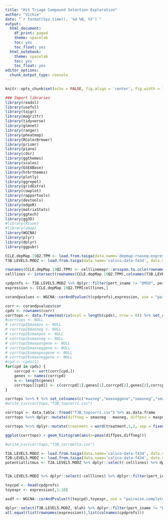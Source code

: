 ```yaml
---
title: "Hit Triage Compound Selection Exploration"
author: "Vickie"
date: "`r format(Sys.time(), '%d %B, %Y')`"
output:
  html_document:
    df_print: paged
    theme: spacelab
    toc: yes
    toc_float: yes
  html_notebook:
    theme: spacelab
    toc: yes
    toc_float: yes
editor_options:
  chunk_output_type: console
---
```

```r
knitr::opts_chunk$set(echo = FALSE, fig.align = 'center', fig.width = 10, fig.height = 7)
```

```r
### Import libraries
library(readxl)
library(useful)
library(taigr)
library(magrittr)
library(tidyverse)
library(glmnet)
library(ranger)
library(pheatmap)
library(RColorBrewer)
library(prismr)
library(piano)
library(cdsr)
library(ggthemes)
library(scales)
library(GSEABase)
library(hrbrthemes)
library(plotly)
library(ggrepel)
library(gridExtra)
library(cowplot)
library(rapportools)
library(devtools)
library(edgeR)
library(matrixStats)
library(ggtech)
library(gg3D)
#library(Rtsne)
#library(umap)
library(WGCNA)
library(plyr)
library(dplyr)
library(ggpubr)
```

```r
CCLE.depMap.19Q2.TPM <- load.from.taiga(data.name='depmap-rnaseq-expression-data-363a', data.version=16, data.file='CCLE_depMap_19Q2_TPM')
T3B.LEVEL5.MODZ <- load.from.taiga(data.name='calico-data-f434', data.version=5, data.file='T3B_LEVEL5_MODZ')
```

```r
rownames(CCLE.depMap.19Q2.TPM) <- celllinemapr::arxspan.to.ccle(rownames(CCLE.depMap.19Q2.TPM))
celllines <- intersect(rownames(CCLE.depMap.19Q2.TPM),colnames(T3B.LEVEL5.MODZ))

cpdprofs <- T3B.LEVEL5.MODZ %>% dplyr::filter(pert_iname != "DMSO", pert_type == "trt_cp") %>% dplyr::select(group_by,celllines) %>% column_to_rownames(var = "group_by")
expression <- CCLE.depMap.19Q2.TPM[celllines,]
```

```r
corandpvalues <- WGCNA::corAndPvalue(t(cpdprofs),expression, use = "pairwise.complete.obs")
```

```r
corr <- corandpvalues$cor
cpds <- rownames(corr)
corrtops <- data.frame(matrix(ncol = length(cpds), nrow = 8)) %>% set_colnames(cpds)
#corrtops <- NULL
# corrtop2$maxpos <- NULL
# corrtop2$maxneg <- NULL
# corrtop2$smaxpos <- NULL
# corrtop2$smaxneg <- NULL
# corrtop2$maxposgene <- NULL
# corrtop2$maxneggene <- NULL
# corrtop2$smaxposgene <- NULL
# corrtop2$smaxneggene <- NULL
#cpd <- cpds[1]
for(cpd in cpds) {
    corrcpd <- sort(corr[cpd,])
    genes <- names(corrcpd)
    n <- length(genes)
    corrtops[[cpd]] <- c(corrcpd[1],genes[1],corrcpd[2],genes[2],corrcpd[n-1],genes[n-1],corrcpd[n],genes[n])
}
```

```r
corrtops %<>% t %>% set_colnames(c("maxneg","maxneggene","smaxneg","smaxneggene","smaxpos","smaxposgene","maxpos","maxposgene")) %>% as.data.frame() %>% rownames_to_column(var = "treatment")
#write_csv(corrtops,"T3B_topcorrs.csv")
```

```r
corrtops <- data.table::fread("T3B_topcorrs.csv") %>% as.data.frame
corrtops %<>% dplyr::mutate(diffneg = smaxneg - maxneg, diffpos = maxpos - smaxpos)

corrtops %<>% dplyr::mutate(treatment = word(treatment,1,2, sep = fixed(":")))

ggplot(corrtops) + geom_histogram(aes(x=pmax(diffpos,diffneg)))

#write_csv(corrtops,"T3B_corrdelta.csv")
```





```r
T2A.LEVEL5.MODZ <- load.from.taiga(data.name='calico-data-f434', data.version=5, data.file='T2A_LEVEL5_MODZ')
T2B.LEVEL5.MODZ <- load.from.taiga(data.name='calico-data-f434', data.version=5, data.file='T2B_LEVEL5_MODZ')
potentiallitmus <- T2A.LEVEL5.MODZ %>% dplyr::select(-celllines) %>% dplyr::filter(pert_iname != pert_id)


T2A.LEVEL5.MODZ %>% dplyr::select(-celllines) %>% dplyr::filter(pert_iname != pert_id) %>% dplyr::select(mfc_plate_name) %>% count
```



```r
toycpd <- head(cpdprofs)
toyexpr <- expression[,1:10]

asdf <- WGCNA::corAndPvalue(t(toycpd),toyexpr, use = "pairwise.complete.obs")
```



```r
dplyr::select(T3B.LEVEL5.MODZ,-blah) %>% dplyr::filter(pert_iname != "DMSO") %>% View
all.equal(list(rownames(expression)),list(colnames(cpdprofs)))
```

